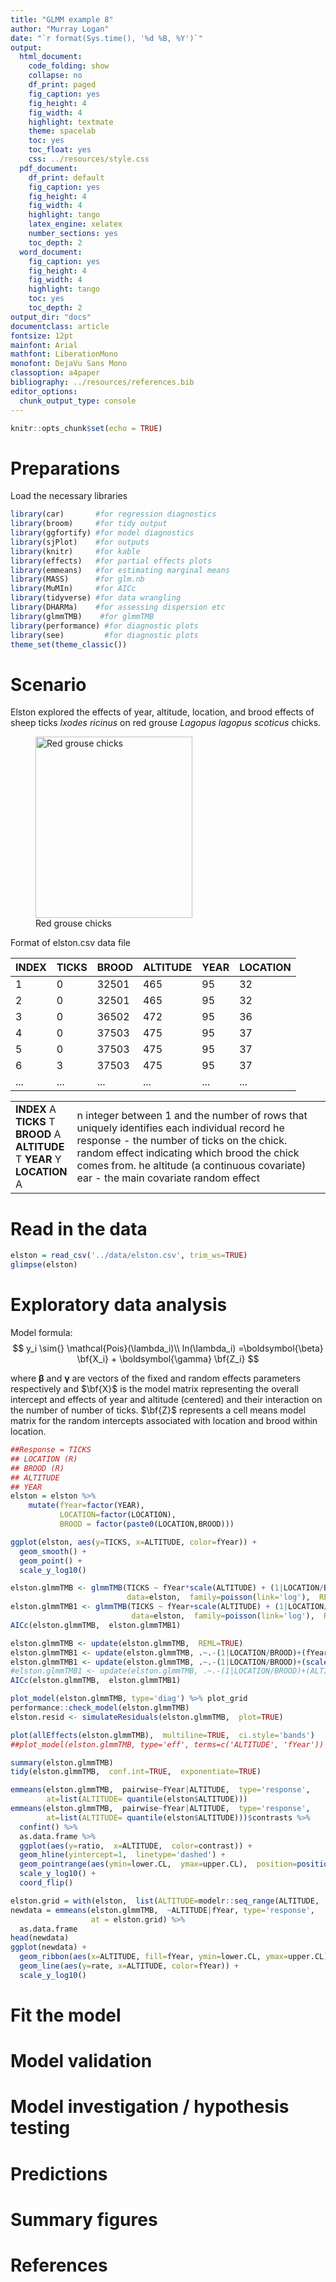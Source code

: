```yaml
---
title: "GLMM example 8"
author: "Murray Logan"
date: "`r format(Sys.time(), '%d %B, %Y')`"
output:
  html_document:
    code_folding: show
    collapse: no
    df_print: paged
    fig_caption: yes
    fig_height: 4
    fig_width: 4
    highlight: textmate
    theme: spacelab
    toc: yes
    toc_float: yes
    css: ../resources/style.css
  pdf_document:
    df_print: default
    fig_caption: yes
    fig_height: 4
    fig_width: 4
    highlight: tango
    latex_engine: xelatex
    number_sections: yes
    toc_depth: 2
  word_document:
    fig_caption: yes
    fig_height: 4
    fig_width: 4
    highlight: tango
    toc: yes
    toc_depth: 2
output_dir: "docs"
documentclass: article
fontsize: 12pt
mainfont: Arial
mathfont: LiberationMono
monofont: DejaVu Sans Mono
classoption: a4paper
bibliography: ../resources/references.bib
editor_options: 
  chunk_output_type: console
---
```


```r
knitr::opts_chunk$set(echo = TRUE)
```

# Preparations

Load the necessary libraries

```r
library(car)       #for regression diagnostics
library(broom)     #for tidy output
library(ggfortify) #for model diagnostics
library(sjPlot)    #for outputs
library(knitr)     #for kable
library(effects)   #for partial effects plots
library(emmeans)   #for estimating marginal means
library(MASS)      #for glm.nb
library(MuMIn)     #for AICc
library(tidyverse) #for data wrangling
library(DHARMa)    #for assessing dispersion etc
library(glmmTMB)    #for glmmTMB
library(performance) #for diagnostic plots
library(see)         #for diagnostic plots
theme_set(theme_classic())
```

# Scenario


Elston explored the effects of year, altitude, location, 
and brood effects of sheep ticks *Ixodes ricinus* on red grouse 
*Lagopus lagopus scoticus* chicks.


![Red grouse chicks](../resources/redgrousechicks.jpg){width="251" height="290"}

Format of elston.csv data file

INDEX TICKS BROOD ALTITUDE YEAR LOCATION 
----- ----- ----- -------- ---- -------- 
1     0     32501 465      95   32       
2     0     32501 465      95   32       
3     0     36502 472      95   36       
4     0     37503 475      95   37       
5     0     37503 475      95   37       
6     3     37503 475      95   37       
\...  \...  \...  \...     \... \...     

-------------- ---------------------------------------------------------------------------------------------------------------------------------------------------------------------------------------------------------------------------------------------------------------------------------------------------------------------------------------------------
**INDEX**     An integer between 1 and the number of rows that uniquely identifies each individual record
**TICKS**     The response - the number of ticks on the chick.
**BROOD**     A random effect indicating which brood the chick comes from.
**ALTITUDE**  The altitude (a continuous covariate)
**YEAR**      Year - the main covariate
**LOCATION**  A random effect

-------------- ---------------------------------------------------------------------------------------------------------------------------------------------------------------------------------------------------------------------------------------------------------------------------------------------------------------------------------------------------

# Read in the data

```r
elston = read_csv('../data/elston.csv', trim_ws=TRUE)
glimpse(elston)
```


# Exploratory data analysis

Model formula:
$$
y_i \sim{} \mathcal{Pois}(\lambda_i)\\
ln(\lambda_i) =\boldsymbol{\beta} \bf{X_i} + \boldsymbol{\gamma} \bf{Z_i}
$$

where $\boldsymbol{\beta}$ and $\boldsymbol{\gamma}$ are vectors of the fixed and random effects parameters respectively 
and $\bf{X}$ is the model matrix representing the overall intercept and effects of year and altitude (centered) and their interaction on the number of number of ticks.
$\bf{Z}$ represents a cell means model matrix for the random intercepts associated with location and brood within location.

```r
##Response = TICKS
## LOCATION (R)
## BROOD (R)
## ALTITUDE
## YEAR
elston = elston %>%
    mutate(fYear=factor(YEAR),
           LOCATION=factor(LOCATION),
           BROOD = factor(paste0(LOCATION,BROOD)))

ggplot(elston, aes(y=TICKS, x=ALTITUDE, color=fYear)) +
  geom_smooth() +
  geom_point() +
  scale_y_log10()

elston.glmmTMB <- glmmTMB(TICKS ~ fYear*scale(ALTITUDE) + (1|LOCATION/BROOD),
                          data=elston,  family=poisson(link='log'),  REML=FALSE)
elston.glmmTMB1 <- glmmTMB(TICKS ~ fYear+scale(ALTITUDE) + (1|LOCATION/BROOD),
                           data=elston,  family=poisson(link='log'),  REML=FALSE)
AICc(elston.glmmTMB,  elston.glmmTMB1)

elston.glmmTMB <- update(elston.glmmTMB,  REML=TRUE)
elston.glmmTMB1 <- update(elston.glmmTMB, .~.-(1|LOCATION/BROOD)+(fYear|LOCATION/BROOD))
elston.glmmTMB1 <- update(elston.glmmTMB, .~.-(1|LOCATION/BROOD)+(scale(ALTITUDE)|LOCATION/BROOD))
#elston.glmmTMB1 <- update(elston.glmmTMB, .~.-(1|LOCATION/BROOD)+(ALTITUDE|LOCATION/BROOD))
AICc(elston.glmmTMB,  elston.glmmTMB1)

plot_model(elston.glmmTMB, type='diag') %>% plot_grid
performance::check_model(elston.glmmTMB)
elston.resid <- simulateResiduals(elston.glmmTMB,  plot=TRUE)

plot(allEffects(elston.glmmTMB),  multiline=TRUE,  ci.style='bands')
##plot_model(elston.glmmTMB, type='eff', terms=c('ALTITUDE', 'fYear'))

summary(elston.glmmTMB)
tidy(elston.glmmTMB,  conf.int=TRUE,  exponentiate=TRUE)

emmeans(elston.glmmTMB,  pairwise~fYear|ALTITUDE,  type='response',
        at=list(ALTITUDE= quantile(elston$ALTITUDE)))
emmeans(elston.glmmTMB,  pairwise~fYear|ALTITUDE,  type='response',
        at=list(ALTITUDE= quantile(elston$ALTITUDE)))$contrasts %>%
  confint() %>% 
  as.data.frame %>%
  ggplot(aes(y=ratio,  x=ALTITUDE,  color=contrast)) +
  geom_hline(yintercept=1,  linetype='dashed') +
  geom_pointrange(aes(ymin=lower.CL,  ymax=upper.CL),  position=position_dodge(width=0.2)) +
  scale_y_log10() +
  coord_flip()

elston.grid = with(elston,  list(ALTITUDE=modelr::seq_range(ALTITUDE,  n=100)))
newdata = emmeans(elston.glmmTMB,  ~ALTITUDE|fYear, type='response',
                  at = elston.grid) %>%
  as.data.frame
head(newdata)
ggplot(newdata) +
  geom_ribbon(aes(x=ALTITUDE, fill=fYear, ymin=lower.CL, ymax=upper.CL),  alpha=0.3) +
  geom_line(aes(y=rate, x=ALTITUDE, color=fYear)) +
  scale_y_log10()
```


# Fit the model

# Model validation

# Model investigation / hypothesis testing

# Predictions

# Summary figures

# References
